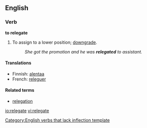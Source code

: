 ==English==
===Verb===
'''to relegate'''

# To assign to a lower position; [[downgrade]].
#:''She got the promotion and he was '''relegated''' to assistant.''

====Translations====
*Finnish: [[alentaa]]
*French: [[releguer]]

====Related terms====
*[[relegation]]

[[Category:English verbs that lack inflection template]]

[[io:relegate]]
[[vi:relegate]]